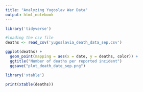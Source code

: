 ---
title: "Analyzing Yugoslav War Data"
output: html_notebook
---

```{r}
library('tidyverse')
```

```{r}
#loading the csv file
deaths <- read_csv('yugoslavia_death_data_sep.csv')
```

```{r}
ggplot(deaths) +
  geom_point(mapping = aes(x = date, y = deaths, color)) + 
  ggtitle("Number of deaths per reported incident")
  ggsave("plot_death_date_sep.png")
```

```{r}
library('xtable')

print(xtable(deaths))

```